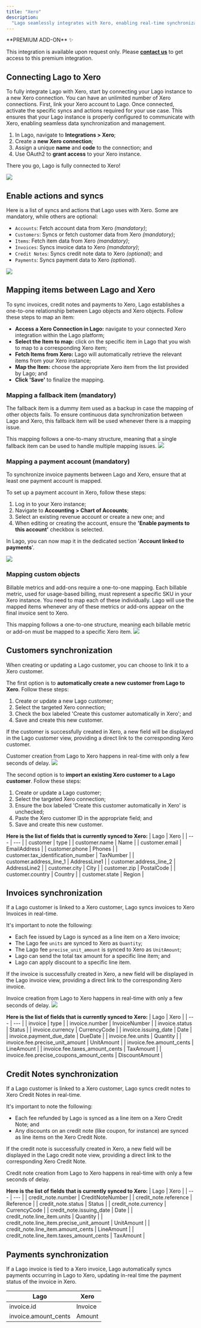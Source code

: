 ```yaml
---
title: "Xero"
description:
  "Lago seamlessly integrates with Xero, enabling real-time synchronization of billing data with your preferred accounting tool."
---
```


<Info>
**PREMIUM ADD-ON** ✨

This integration is available upon request only. Please **[contact us](mailto:hello@getlago.com)** to get access to this premium integration.
</Info>

## Connecting Lago to Xero

To fully integrate Lago with Xero, start by connecting your Lago instance to a new Xero connection. 
You can have an unlimited number of Xero connections. First, link your Xero account to Lago. 
Once connected, activate the specific syncs and actions required for your use case. 
This ensures that your Lago instance is properly configured to communicate with Xero, enabling seamless data synchronization and management.

1. In Lago, navigate to **Integrations > Xero**;
2. Create a **new Xero connection**;
3. Assign a unique **name** and **code** to the connection; and
4. Use OAuth2 to **grant access** to your Xero instance.

There you go, Lago is fully connected to Xero!

<Frame caption="Granting access to Xero">
  <img src="/integrations/images/xero-grant-access-lago.png" />
</Frame>


## Enable actions and syncs
Here is a list of syncs and actions that Lago uses with Xero. Some are mandatory, while others are optional:

- `Accounts`: Fetch account data from Xero *(mandatory)*;
- `Customers`: Syncs or fetch customer data from Xero *(mandatory)*;
- `Items`: Fetch item data from Xero *(mandatory)*;
- `Invoices`: Syncs invoice data to Xero *(mandatory)*;
- `Credit Notes`: Syncs credit note data to Xero *(optional)*; and
- `Payments`: Syncs payment data to Xero *(optional)*.

<Frame caption="Granting access to Xero">
  <img src="/integrations/images/xero-syncs-and-actions.png" />
</Frame>

## Mapping items between Lago and Xero
To sync invoices, credit notes and payments to Xero, Lago establishes a one-to-one relationship between Lago objects and Xero objects. Follow these steps to map an item:
- **Access a Xero Connection in Lago:** navigate to your connected Xero integration within the Lago platform;
- **Select the Item to map:** click on the specific item in Lago that you wish to map to a corresponding Xero item;
- **Fetch Items from Xero:** Lago will automatically retrieve the relevant items from your Xero instance;
- **Map the Item:** choose the appropriate Xero item from the list provided by Lago; and
- **Click 'Save'** to finalize the mapping.

### Mapping a fallback item (mandatory)
The fallback item is a dummy item used as a backup in case the mapping of other objects fails. 
To ensure continuous data synchronization between Lago and Xero, this fallback item will be used whenever there is a mapping issue.

<Info>
This mapping follows a one-to-many structure, meaning that a single fallback item can be used to handle multiple mapping issues.
</Info>

<Frame caption="Map a fallback item between Lago and Xero">
  <img src="/integrations/images/xero-mapping-fallback-item.png" />
</Frame>

### Mapping a payment account (mandatory)
To synchronize invoice payments between Lago and Xero, ensure that at least one payment account is mapped.

To set up a payment account in Xero, follow these steps:
1. Log in to your Xero instance;
2. Navigate to **Accounting > Chart of Accounts**;
3. Select an existing revenue account or create a new one; and
4. When editing or creating the account, ensure the **'Enable payments to this account'** checkbox is selected.

In Lago, you can now map it in the dedicated section '**Account linked to payments**'.

<Frame caption="Map a fallback item between Lago and Xero">
  <img src="/integrations/images/xero-create-payment-account.png" />
</Frame>

### Mapping custom objects
Billable metrics and add-ons require a one-to-one mapping. Each billable metric, used for usage-based billing, must represent a specific SKU in your Xero instance. 
You need to map each of these individually. Lago will use the mapped items whenever any of these metrics or add-ons appear on the final invoice sent to Xero.

<Info>
This mapping follows a one-to-one structure, meaning each billable metric or add-on must be mapped to a specific Xero item.
</Info>

<Frame caption="Map custom items between Lago and Xero">
  <img src="/integrations/images/xero-mapping-custom-objects.png" />
</Frame>

## Customers synchronization
When creating or updating a Lago customer, you can choose to link it to a Xero customer.

The first option is to **automatically create a new customer from Lago to Xero**. Follow these steps:
1. Create or update a new Lago customer;
2. Select the targeted Xero connection;
3. Check the box labeled 'Create this customer automatically in Xero'; and
5. Save and create this new customer.

If the customer is successfully created in Xero, a new field will be displayed in the Lago customer view, providing a direct link to the corresponding Xero customer.

<Info>
Customer creation from Lago to Xero happens in real-time with only a few seconds of delay.
</Info>


<Frame caption="Lago customer integrated with Xero">
  <img src="/integrations/images/xero-sync-customers.png" />
</Frame>

The second option is to **import an existing Xero customer to a Lago customer**. Follow these steps:
1. Create or update a Lago customer;
2. Select the targeted Xero connection;
3. Ensure the box labeled 'Create this customer automatically in Xero' is unchecked;
4. Paste the Xero customer ID in the appropriate field; and
5. Save and create this new customer.

**Here is the list of fields that is currently synced to Xero:**
| Lago | Xero |
| --- | --- |
| customer | type |
| customer.name | Name |
| customer.email | EmailAddress |
| customer.phone | Phones |
| customer.tax_identification_number | TaxNumber |
| customer.address_line_1 | AddressLine1 |
| customer.address_line_2 | AddressLine2 |
| customer.city | City |
| customer.zip | PostalCode |
| customer.country | Country |
| customer.state | Region |

## Invoices synchronization
If a Lago customer is linked to a Xero customer, Lago syncs invoices to Xero Invoices in real-time.

It's important to note the following:
- Each fee issued by Lago is synced as a line item on a Xero invoice;
- The Lago fee `units` are synced to Xero as `Quantity`;
- The Lago fee `precise_unit_amount` is synced to Xero as `UnitAmount`;
- Lago can send the total tax amount for a specific line item; and
- Lago can apply discount to a specific line item.

If the invoice is successfully created in Xero, a new field will be displayed in the Lago invoice view, providing a direct link to the corresponding Xero invoice.

<Info>
Invoice creation from Lago to Xero happens in real-time with only a few seconds of delay.
</Info>

<Frame caption="Sync Lago invoices to Xero">
  <img src="/integrations/images/xero-sync-invoices.png" />
</Frame>

**Here is the list of fields that is currently synced to Xero:**
| Lago | Xero |
| --- | --- |
| invoice | type |
| invoice.number | InvoiceNumber |
| invoice.status | Status |
| invoice.currency | CurrencyCode |
| invoice.issuing_date | Date |
| invoice.payment_due_date | DueDate |
| invoice.fee.units | Quantity |
| invoice.fee.precise_unit_amount | UnitAmount |
| invoice.fee.amount_cents | LineAmount |
| invoice.fee.taxes_amount_cents | TaxAmount |
| invoice.fee.precise_coupons_amount_cents | DiscountAmount |

## Credit Notes synchronization
If a Lago customer is linked to a Xero customer, Lago syncs credit notes to Xero Credit Notes in real-time.

It's important to note the following:
- Each fee refunded by Lago is synced as a line item on a Xero Credit Note; and
- Any discounts on an credit note (like coupon, for instance) are synced as line items on the Xero Credit Note.

If the credit note is successfully created in Xero, a new field will be displayed in the Lago credit note view, providing a direct link to the corresponding Xero Credit Note.

<Info>
Credit note creation from Lago to Xero happens in real-time with only a few seconds of delay.
</Info>

**Here is the list of fields that is currently synced to Xero:**
| Lago | Xero |
| --- | --- |
| credit_note.number | CreditNoteNumber |
| credit_note.reference | Reference |
| credit_note.status | Status |
| credit_note.currency | CurrencyCode |
| credit_note.issuing_date | Date |
| credit_note.line_item.units | Quantity |
| credit_note.line_item.precise_unit_amount | UnitAmount |
| credit_note.line_item.amount_cents | LineAmount |
| credit_note.line_item.taxes_amount_cents | TaxAmount |

## Payments synchronization
If a Lago invoice is tied to a Xero invoice, Lago automatically syncs payments occurring in Lago to Xero, updating in-real time the payment status of the invoice in Xero.

| Lago | Xero |
| --- | --- |
| invoice.id | Invoice |
| invoice.amount_cents | Amount |